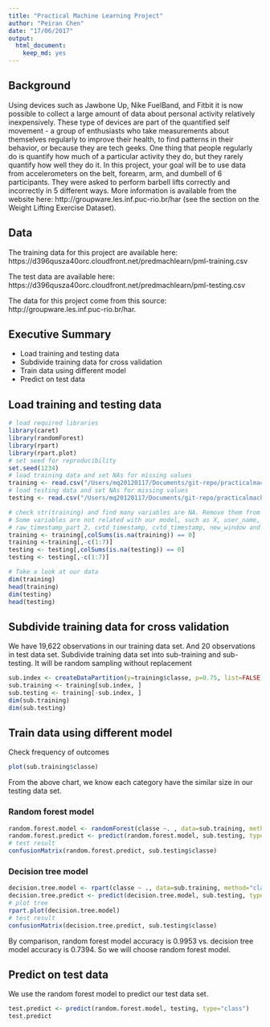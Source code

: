 ```yaml
---
title: "Practical Machine Learning Project"
author: "Peiran Chen"
date: "17/06/2017"
output: 
  html_document: 
    keep_md: yes
---
```


## Background

Using devices such as Jawbone Up, Nike FuelBand, and Fitbit it is now possible to collect a large amount of data about personal activity relatively inexpensively. These type of devices are part of the quantified self movement - a group of enthusiasts who take measurements about themselves regularly to improve their health, to find patterns in their behavior, or because they are tech geeks. One thing that people regularly do is quantify how much of a particular activity they do, but they rarely quantify how well they do it. In this project, your goal will be to use data from accelerometers on the belt, forearm, arm, and dumbell of 6 participants. They were asked to perform barbell lifts correctly and incorrectly in 5 different ways. More information is available from the website here: http://groupware.les.inf.puc-rio.br/har (see the section on the Weight Lifting Exercise Dataset).

## Data

The training data for this project are available here:
https://d396qusza40orc.cloudfront.net/predmachlearn/pml-training.csv

The test data are available here:
https://d396qusza40orc.cloudfront.net/predmachlearn/pml-testing.csv

The data for this project come from this source: http://groupware.les.inf.puc-rio.br/har. 

## Executive Summary
- Load training and testing data
- Subdivide training data for cross validation
- Train data using different model
- Predict on test data

## Load training and testing data
```r
# load required libraries
library(caret)
library(randomForest)
library(rpart)
library(rpart.plot)
# set seed for reproducibility
set.seed(1234)
# load training data and set NAs for missing values
training <- read.csv("/Users/mq20120117/Documents/git-repo/practicalmachinelearning/data/pml-training.csv", na.strings=c("NA","#DIV/0!", ""))
# load testing data and set NAs for missing values
testing <- read.csv("/Users/mq20120117/Documents/git-repo/practicalmachinelearning/data/pml-testing.csv" , na.strings=c("NA","#DIV/0!", ""))

# check str(training) and find many variables are NA. Remove them from data set
# Some variables are not related with our model, such as X, user_name, raw_timestamp_part_1,
# raw_timestamp_part_2, cvtd_timestamp, cvtd_timestamp, new_window and num_window, column 1-7
training <- training[,colSums(is.na(training)) == 0]
training <-training[,-c(1:7)]
testing <- testing[,colSums(is.na(testing)) == 0]
testing <- testing[,-c(1:7)]

# Take a look at our data
dim(training)
head(training)
dim(testing)
head(testing)
```

## Subdivide training data for cross validation

We have 19,622 observations in our training data set. And 20 observations in test data set.
Subdivide training data set into sub-training and sub-testing.
It will be random sampling without replacement
```r
sub.index <- createDataPartition(y=training$classe, p=0.75, list=FALSE)
sub.training <- training[sub.index, ] 
sub.testing <- training[-sub.index, ]
dim(sub.training)
dim(sub.testing)
```

## Train data using different model

Check frequency of outcomes
```r
plot(sub.training$classe)
```

From the above chart, we know each category have the similar size in our testing data set.

### Random forest model

```r
random.forest.model <- randomForest(classe ~. , data=sub.training, method="class")
random.forest.predict <- predict(random.forest.model, sub.testing, type = "class")
# test result
confusionMatrix(random.forest.predict, sub.testing$classe)
```

### Decision tree model

```r
decision.tree.model <- rpart(classe ~ ., data=sub.training, method="class")
decision.tree.predict <- predict(decision.tree.model, sub.testing, type = "class")
# plot tree
rpart.plot(decision.tree.model)
# test result
confusionMatrix(decision.tree.predict, sub.testing$classe)
```

By comparison, random forest model accuracy is 0.9953 vs. decision tree model accuracy is 0.7394. So we will choose random forest model.

## Predict on test data

We use the random forest model to predict our test data set.
```r
test.predict <- predict(random.forest.model, testing, type="class")
test.predict
```